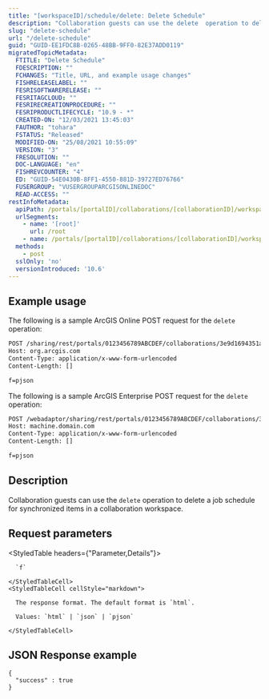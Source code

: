 ```yaml
---
title: "[workspaceID]/schedule/delete: Delete Schedule"
description: "Collaboration guests can use the delete  operation to delete a job schedule for synchronized items in a collaboration workspace."
slug: "delete-schedule"
url: "/delete-schedule"
guid: "GUID-EE1FDC8B-0265-48BB-9FF0-82E37ADD0119"
migratedTopicMetadata:
  FTITLE: "Delete Schedule"
  FDESCRIPTION: ""
  FCHANGES: "Title, URL, and example usage changes"
  FISHRELEASELABEL: ""
  FESRISOFTWARERELEASE: ""
  FESRITAGCLOUD: ""
  FESRIRECREATIONPROCEDURE: ""
  FESRIPRODUCTLIFECYCLE: "10.9 - *"
  CREATED-ON: "12/03/2021 13:45:03"
  FAUTHOR: "tohara"
  FSTATUS: "Released"
  MODIFIED-ON: "25/08/2021 10:55:09"
  VERSION: "3"
  FRESOLUTION: ""
  DOC-LANGUAGE: "en"
  FISHREVCOUNTER: "4"
  ED: "GUID-54E0430B-8FF1-4550-881D-39727ED76766"
  FUSERGROUP: "VUSERGROUPARCGISONLINEDOC"
  READ-ACCESS: ""
restInfoMetadata:
  apiPath: /portals/[portalID]/collaborations/[collaborationID]/workspaces/[workspaceID]/schedule/delete
  urlSegments:
    - name: '[root]'
      url: /root
    - name: /portals/[portalID]/collaborations/[collaborationID]/workspaces/[workspaceID]/schedule/delete
  methods:
    - post
  sslOnly: 'no'
  versionIntroduced: '10.6'
---
```


## Example usage

The following is a sample ArcGIS Online POST request for the `delete` operation:

```markdown
POST /sharing/rest/portals/0123456789ABCDEF/collaborations/3e9d1694351a4b5badef66c7599fced5/workspaces/c3c831f1274a4f228ecd87f1953c6f21/schedule/delete HTTP/1.1
Host: org.arcgis.com
Content-Type: application/x-www-form-urlencoded
Content-Length: []

f=pjson

```

The following is a sample ArcGIS Enterprise POST request for the `delete` operation:

```markdown
POST /webadaptor/sharing/rest/portals/0123456789ABCDEF/collaborations/3e9d1694351a4b5badef66c7599fced5/workspaces/c3c831f1274a4f228ecd87f1953c6f21/schedule/delete HTTP/1.1
Host: machine.domain.com
Content-Type: application/x-www-form-urlencoded
Content-Length: []

f=pjson

```

## Description

Collaboration guests can use the `delete` operation to delete a job schedule for synchronized items in a collaboration workspace.


##  Request parameters

<StyledTable headers={"Parameter,Details"}>
  <StyledTableRow>
    <StyledTableCell cellStyle="markdown">

      `f` 

    </StyledTableCell>
    <StyledTableCell cellStyle="markdown">

      The response format. The default format is `html`.

      Values: `html` | `json` | `pjson`

    </StyledTableCell>
  </StyledTableRow>
</StyledTable>


## JSON Response example

```other
{
  "success" : true
}
```